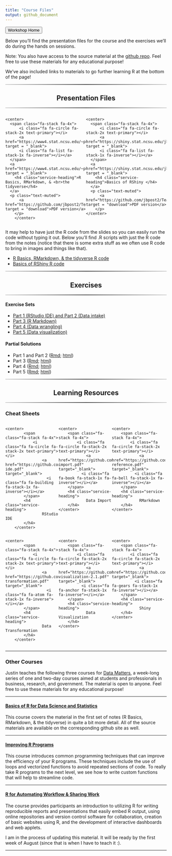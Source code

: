 ```yaml
---
title: "Course Files"
output: github_document
---
```


<head>
  <link href="//maxcdn.bootstrapcdn.com/font-awesome/4.2.0/css/font-awesome.min.css" rel="stylesheet">
</head>

<a href = "https://jbpost2.github.io/TeachingWithR/"><button type="button">Workshop Home</button></a> 


Below you'll find the presentation files for the course and the exercises we'll do during the hands on sessions.  

Note: You also have access to the source material at the [github repo](https://github.com/jbpost2/TeachingWithR).  Feel free to use these materials for any educational purpose!

We've also included links to materials to go further learning R at the bottom of the page!

<hr style="    border: 0;
    height: 2px;
    background: #333;
    background-image: linear-gradient(to right, #ccc, #333, #ccc);">
<h2 class="intro-text text-center">
      <center><strong>Presentation Files</strong></center>
</h2>
<hr style="    border: 0;
    height: 2px;
    background: #333;
    background-image: linear-gradient(to right, #ccc, #333, #ccc);">
    
<div class ="row">
  <div style = "width: 50%;float: left;"> 
    <center>
      <span class="fa-stack fa-4x">
          <i class="fa fa-circle fa-stack-2x text-primary"></i>
          <a href="https://www4.stat.ncsu.edu/~post/TeachingWithR/R_Markdown_Tidyverse.html#1" target = "_blank">
          <i class="fa fa-list fa-stack-1x fa-inverse"></i></a>
      </span>
      <a href="https://www4.stat.ncsu.edu/~post/TeachingWithR/R_Markdown_Tidyverse.html#1" target = "_blank">
        <h4 class="service-heading">R Basics, RMarkdown, & <br>the tidyverse</h4>
      </a>
      <p class="text-muted">
  		  <a href="https://github.com/jbpost2/TeachingWithR/raw/main/slides/R_Markdown_Tidyverse.pdf" target = "download">PDF version</a>
  		</p>
		</center>
  </div>
  <div style = "width: 50%;float: right;"> 
    <center>
      <span class="fa-stack fa-4x">
          <i class="fa fa-circle fa-stack-2x text-primary"></i>
          <a href="https://shiny.stat.ncsu.edu/jbpost2/TeachingWithR/#1" target = "_blank">
          <i class="fa fa-list fa-stack-1x fa-inverse"></i></a>
      </span>
      <a href="https://shiny.stat.ncsu.edu/jbpost2/TeachingWithR/#1" target = "_blank">
        <h4 class="service-heading">Basics of RShiny </h4>
      </a>
      <p class="text-muted">
    	  <a href="https://github.com/jbpost2/TeachingWithR/raw/main/slides/Shiny.pdf" target = "download">PDF version</a> 
    	</p>
  	</center>
  </div>
</div>

<div style = 'content: "";
  clear: both;
  display: table;'>
</div>
    
It may help to have just the R code from the slides so you can easily run the code without typing it out.  Below you'll find .R scripts with just the R code from the notes (notice that there is some extra stuff as we often use R code to bring in images and things like that).

- <a href = "https://raw.githubusercontent.com/jbpost2/TeachingWithR/main/slides/R_Markdown_Tidyverse_JustR.R" target = "download"> R Basics, RMarkdown, & the tidyverse R code</a>  
- <a href = "https://raw.githubusercontent.com/jbpost2/TeachingWithR/main/slides/Shiny_JustR.R" target = "download"> Basics of RShiny R code</a>  



<hr style="    border: 0;
    height: 2px;
    background: #333;
    background-image: linear-gradient(to right, #ccc, #333, #ccc);">
<h2 class="intro-text text-center">
      <center><strong>Exercises</strong></center>
</h2>
<hr style="    border: 0;
    height: 2px;
    background: #333;
    background-image: linear-gradient(to right, #ccc, #333, #ccc);">
    
    
#### Exercise Sets

- <a href = "https://jbpost2.github.io/TeachingWithR/exercises/TeachingR_Part_1-2_Exercises.html" target = "download"> Part 1 (RStudio IDE) and Part 2 (Data intake)</a>  
- <a href = "https://jbpost2.github.io/TeachingWithR/exercises/TeachingR_Part_3_Exercises.html" target = "download"> Part 3 (R Markdown)</a>  
- <a href = "https://jbpost2.github.io/TeachingWithR/exercises/TeachingR_Part_4_Exercises.html" target = "download"> Part 4 (Data wrangling)</a>  
- <a href = "https://jbpost2.github.io/TeachingWithR/exercises/TeachingR_Part_5_Exercises.html" target = "download"> Part 5 (Data visualization)</a>  

#### Partial Solutions

- Part 1 and Part 2 ([Rmd](https://jbpost2.github.io/TeachingWithR/exercises/TeachingR_Part_1-2_Solutions.Rmd); [html](https://jbpost2.github.io/TeachingWithR/exercises/TeachingR_Part_1-2_Solutions.html))
- Part 3 ([Rmd](https://jbpost2.github.io/TeachingWithR/exercises/TeachingR_Part_3_Solutions.Rmd); [html](https://jbpost2.github.io/TeachingWithR/exercises/TeachingR_Part_3_Solutions.html))
- Part 4 ([Rmd](https://jbpost2.github.io/TeachingWithR/exercises/TeachingR_Part_4_Solutions.Rmd); [html](https://jbpost2.github.io/TeachingWithR/exercises/TeachingR_Part_4_Solutions.html))
- Part 5 ([Rmd](https://jbpost2.github.io/TeachingWithR/exercises/TeachingR_Part_5_Solutions.Rmd); [html](https://jbpost2.github.io/TeachingWithR/exercises/TeachingR_Part_5_Solutions.html))


<hr style="    border: 0;
    height: 2px;
    background: #333;
    background-image: linear-gradient(to right, #ccc, #333, #ccc);">
<h2 class="intro-text text-center">
      <center><strong>Learning Resources</strong></center>
</h2>
<hr style="    border: 0;
    height: 2px;
    background: #333;
    background-image: linear-gradient(to right, #ccc, #333, #ccc);">


### Cheat Sheets

<div class ="row">
  <div style = "width: 33%;float: left;"> 
    <center>
			<span class="fa-stack fa-4x">
				<i class="fa fa-circle fa-stack-2x text-primary"></i>
					<a href="https://github.com/jbpost2/TeachingWithR/raw/main/cheatsheets/rstudio-ide.pdf" target="_blank">
					  <i class="fa fa-building fa-stack-1x fa-inverse"></i></a>
			</span>
			<h4 class="service-heading">
					RStudio IDE
			</h4>
		</center>
  </div>
  <div style = "width: 33%;float: left;"> 
    <center>
  		<span class="fa-stack fa-4x">
  			<i class="fa fa-circle fa-stack-2x text-primary"></i>
  				<a href="https://github.com/jbpost2/TeachingWithR/raw/main/cheatsheets/data-import.pdf" target="_blank">
  			  <i class="fa fa-book fa-stack-1x fa-inverse"></i></a>
  		</span>
  		<h4 class="service-heading">
  				Data Import
  		</h4>
  	</center>
  </div>
  <div style = "width: 33%;float: left;"> 
    <center>
  		<span class="fa-stack fa-4x">
  			<i class="fa fa-circle fa-stack-2x text-primary"></i>
  				<a href="https://github.com/jbpost2/TeachingWithR/raw/main/cheatsheets/rmarkdown-reference.pdf" target="_blank">
  			  <i class="fa fa-bell fa-stack-1x fa-inverse"></i></a>
  		</span>
  		<h4 class="service-heading">
  				RMarkdown
  		</h4>
  	</center>
  </div>
</div>
  		

<div style = 'content: "";
  clear: both;
  display: table;'>
</div>  		

<div class ="row">
  <div style = "width: 33%;float: left;"> 
    <center>
			<span class="fa-stack fa-4x">
				<i class="fa fa-circle fa-stack-2x text-primary"></i>
					<a href="https://github.com/jbpost2/TeachingWithR/raw/main/cheatsheets/data-transformation.pdf" target="_blank">
					  <i class="fa fa-atom fa-stack-1x fa-inverse"></i></a>
			</span>
			<h4 class="service-heading">
					Data Transformation
			</h4>
		</center>
  </div>
  <div style = "width: 33%;float: left;"> 
    <center>
  		<span class="fa-stack fa-4x">
  			<i class="fa fa-circle fa-stack-2x text-primary"></i>
  				<a href="https://github.com/jbpost2/TeachingWithR/raw/main/cheatsheets/data-visualization-2.1.pdf" target="_blank">
  			  <i class="fa fa-anchor fa-stack-1x fa-inverse"></i></a>
  		</span>
  		<h4 class="service-heading">
  				Data Visualization
  		</h4>
  	</center>
  </div>
  <div style = "width: 33%;float: left;"> 
    <center>
  		<span class="fa-stack fa-4x">
  			<i class="fa fa-circle fa-stack-2x text-primary"></i>
  				<a href="https://github.com/jbpost2/TeachingWithR/raw/main/cheatsheets/shiny.pdf" target="_blank">
  			  <i class="fa fa-gears fa-stack-1x fa-inverse"></i></a>
  		</span>
  		<h4 class="service-heading">
  				Shiny
  		</h4>
  	</center>
  </div>
</div>
  		

<div style = 'content: "";
  clear: both;
  display: table;'>
</div>  

<hr>

### Other Courses

Justin teaches the following three courses for [Data Matters](https://datamatters.org/), a week-long series of one and two-day courses aimed at students and professionals in business, research, and government.  The material is open to anyone.  Feel free to use these materials for any educational purpose!
    
<hr>
<h4> <a href = "https://jbpost2.github.io/Basics-of-R-for-Data-Science-and-Statistics/" target = "_blank">Basics of R for Data Science and Statistics</a></h4>

This course covers the material in the first set of notes (R Basics, RMarkdown, & the tidyverse) in quite a bit more detail.  All of the source materials are available on the corresponding github site as well.  

<hr>
  
<h4> <a href = "https://jbpost2.github.io/Improving-R-Programs/" target = "_blank">Improving R Programs</a></h4>

This course introduces common programming techniques that can improve the efficiency of your R programs. These techniques include the use of loops and vectorized functions to avoid repeated sections of code. To really take R programs to the next level, we see how to write custom functions that will help to streamline code.  
  
<hr>
  
<h4> <a href = "https://jbpost2.github.io/R-for-Automating-Workflow-Sharing-Work/" target = "_blank">R for Automating Workflow & Sharing Work</a></h4>

The course provides participants an introduction to utilizing R for writing reproducible reports and presentations that easily embed R output, using online repositories and version control software for collaboration, creation of basic websites using R, and the development of interactive dashboards and web applets.

I am in the process of updating this material.  It will be ready by the first week of August (since that is when I have to teach it :).

<hr>
